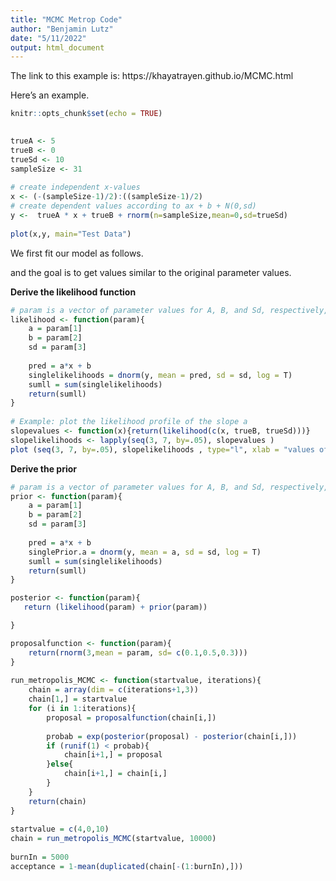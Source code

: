 ```yaml
---
title: "MCMC Metrop Code"
author: "Benjamin Lutz"
date: "5/11/2022"
output: html_document
---
```


The link to this example is: https://khayatrayen.github.io/MCMC.html

Here's an example.

```r
knitr::opts_chunk$set(echo = TRUE)

 
trueA <- 5
trueB <- 0
trueSd <- 10
sampleSize <- 31
 
# create independent x-values 
x <- (-(sampleSize-1)/2):((sampleSize-1)/2)
# create dependent values according to ax + b + N(0,sd)
y <-  trueA * x + trueB + rnorm(n=sampleSize,mean=0,sd=trueSd)
 
plot(x,y, main="Test Data")
```

We first fit our model as follows.

\begin{equation*}
  \hat{y} = a*x + b + N(0, sigma2)
\end{equation*}

and the goal is to get values similar to the original parameter values.

**Derive the likelihood function**

```r
# param is a vector of parameter values for A, B, and Sd, respectively, drawn from the sample data. 
likelihood <- function(param){
    a = param[1]
    b = param[2]
    sd = param[3]
     
    pred = a*x + b
    singlelikelihoods = dnorm(y, mean = pred, sd = sd, log = T)
    sumll = sum(singlelikelihoods)
    return(sumll)   
}
 
# Example: plot the likelihood profile of the slope a
slopevalues <- function(x){return(likelihood(c(x, trueB, trueSd)))}
slopelikelihoods <- lapply(seq(3, 7, by=.05), slopevalues )
plot (seq(3, 7, by=.05), slopelikelihoods , type="l", xlab = "values of slope parameter a", ylab = "Log likelihood")
```

**Derive the prior**

```r
# param is a vector of parameter values for A, B, and Sd, respectively, drawn from the sample data. 
prior <- function(param){
    a = param[1]
    b = param[2]
    sd = param[3]
     
    pred = a*x + b
    singlePrior.a = dnorm(y, mean = a, sd = sd, log = T)
    sumll = sum(singlelikelihoods)
    return(sumll)   
}
```


```r
posterior <- function(param){
   return (likelihood(param) + prior(param))

}
```



```r
proposalfunction <- function(param){
    return(rnorm(3,mean = param, sd= c(0.1,0.5,0.3)))
}
 
run_metropolis_MCMC <- function(startvalue, iterations){
    chain = array(dim = c(iterations+1,3))
    chain[1,] = startvalue
    for (i in 1:iterations){
        proposal = proposalfunction(chain[i,])
         
        probab = exp(posterior(proposal) - posterior(chain[i,]))
        if (runif(1) < probab){
            chain[i+1,] = proposal
        }else{
            chain[i+1,] = chain[i,]
        }
    }
    return(chain)
}
 
startvalue = c(4,0,10)
chain = run_metropolis_MCMC(startvalue, 10000)
 
burnIn = 5000
acceptance = 1-mean(duplicated(chain[-(1:burnIn),]))
```